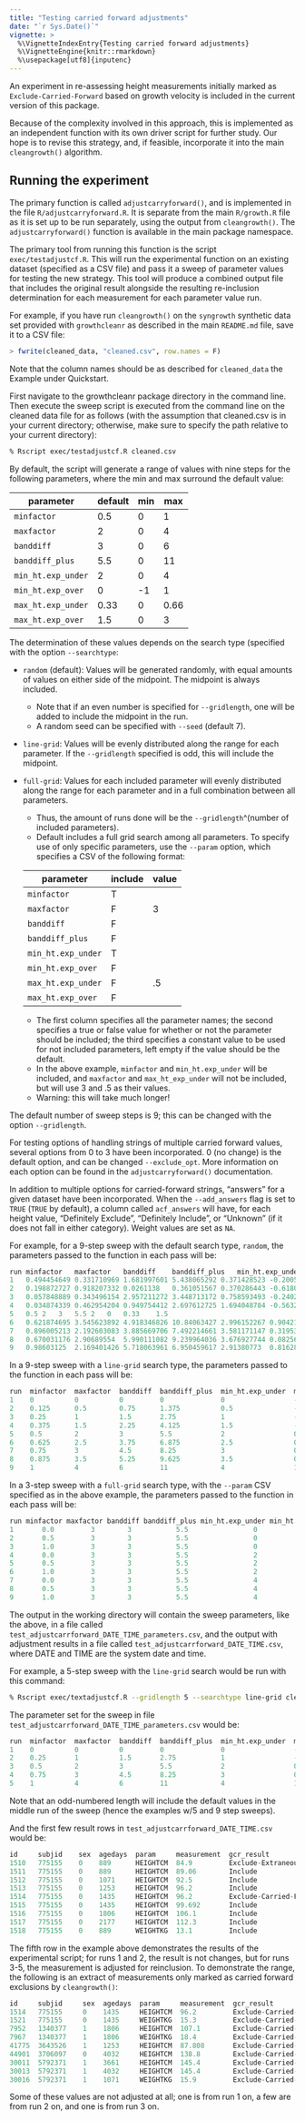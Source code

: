 ```yaml
---
title: "Testing carried forward adjustments"
date: "`r Sys.Date()`"
vignette: >
  %\VignetteIndexEntry{Testing carried forward adjustments}
  %\VignetteEngine{knitr::rmarkdown}
  %\usepackage[utf8]{inputenc}
---
```


An experiment in re-assessing height measurements initially marked as
`Exclude-Carried-Forward` based on growth velocity is included in the current
version of this package.

Because of the complexity involved in this approach, this is implemented as an
independent function with its own driver script for further study. Our hope is
to revise this strategy, and, if feasible, incorporate it into the main
`cleangrowth()` algorithm.

## Running the experiment

The primary function is called `adjustcarryforward()`, and is implemented in the
file `R/adjustcarryforward.R`. It is separate from the main `R/growth.R` file as
it is set up to be run separately, using the output from `cleangrowth()`. The
`adjustcarryforward()` function is available in the main package namespace.

The primary tool from running this function is the script `exec/testadjustcf.R`.
This will run the experimental function on an existing dataset (specified as a
CSV file) and pass it a sweep of parameter values for testing the new strategy.
This tool will produce a combined output file that includes the original result
alongside the resulting re-inclusion determination for each measurement for each
parameter value run.

For example, if you have run `cleangrowth()` on the `syngrowth` synthetic data
set provided with `growthcleanr` as described in the main `README.md` file, save
it to a CSV file:

```R
> fwrite(cleaned_data, "cleaned.csv", row.names = F)
```

Note that the column names should be as described for `cleaned_data` the Example
under Quickstart.

First navigate to the growthcleanr package directory in the command line. Then
execute the sweep script is executed from the command line on the cleaned data
file for as follows (with the assumption that cleaned.csv is in your current
directory; otherwise, make sure to specify the path relative to your current
directory):

```bash
% Rscript exec/testadjustcf.R cleaned.csv
```

By default, the script will generate a range of values with nine steps for the
following parameters, where the min and max surround the default value:

| parameter          | default | min | max  |
| ------------------ | ------- | --- | ---- |
| `minfactor`        | 0.5     | 0   | 1    |
| `maxfactor`        | 2       | 0   | 4    |
| `banddiff`         | 3       | 0   | 6    |
| `banddiff_plus`    | 5.5     | 0   | 11   |
| `min_ht.exp_under` | 2       | 0   | 4    |
| `min_ht.exp_over`  | 0       | -1  | 1    |
| `max_ht.exp_under` | 0.33    | 0   | 0.66 |
| `max_ht.exp_over`  | 1.5     | 0   | 3    |

The determination of these values depends on the search type (specified with the
option `--searchtype`:

- `random` (default): Values will be generated randomly, with equal amounts of values
  on either side of the midpoint. The midpoint is always included.
  - Note that if an even number is specified for `--gridlength`, one will be added to
    include the midpoint in the run.
  - A random seed can be specified with `--seed` (default 7).
- `line-grid`: Values will be evenly distributed along the range for each parameter.
  If the `--gridlength` specified is odd, this will include the midpoint.
- `full-grid`: Values for each included parameter will evenly distributed along the
  range for each parameter and in a full combination between all parameters.

  - Thus, the amount of runs done will be the `--gridlength`^(number of included
    parameters).
  - Default includes a full grid search among all parameters. To specify use of only
    specific parameters, use the `--param` option, which specifies a CSV of the following
    format:

  | parameter          | include | value |
  | ------------------ | ------- | ----- |
  | `minfactor`        | T       |       |
  | `maxfactor`        | F       | 3     |
  | `banddiff`         | F       |       |
  | `banddiff_plus`    | F       |       |
  | `min_ht.exp_under` | T       |       |
  | `min_ht.exp_over`  | F       |       |
  | `max_ht.exp_under` | F       | .5    |
  | `max_ht.exp_over`  | F       |       |

  - The first column specifies all the parameter names; the second specifies a
    true or false value for whether or not the parameter should be included; the
    third specifies a constant value to be used for not included parameters, left
    empty if the value should be the default.
  - In the above example, `minfactor` and `min_ht.exp_under` will be included, and
    `maxfactor` and `max_ht_exp_under` will not be included, but will use 3 and .5
    as their values.
  - Warning: this will take much longer!

The default number of sweep steps is 9; this can be changed with the option
`--gridlength`.

For testing options of handling strings of multiple carried forward values,
several options from 0 to 3 have been incorporated. 0 (no change) is the default
option, and can be changed `--exclude_opt`. More information on each option can
be found in the `adjustcarryforward()` documentation.

In addition to multiple options for carried-forward strings, "answers" for a
given dataset have been incorporated. When the `--add_answers` flag is set to
`TRUE` (`TRUE` by default), a column called `acf_answers` will have, for each
height value, "Definitely Exclude", "Definitely Include", or "Unknown" (if it
does not fall in either category). Weight values are set as `NA`.

For example, for a 9-step sweep with the default search type, `random`, the
parameters passed to the function in each pass will be:

```R
run	minfactor	maxfactor	banddiff	banddiff_plus	min_ht.exp_under	min_ht.exp_over	max_ht.exp_under	max_ht.exp_over
1	0.494454649	0.331710969	1.681997601	5.438065292	0.371428523	-0.200524185	0.296497153	0.244186167
2	0.198872727	0.918207332	0.0261138	0.361051567	0.370286443	-0.618056939	0.318943811	0.280842425
3	0.057848889	0.343496154	2.957211272	3.448713172	0.758593493	-0.240298769	0.189112731	0.586874211
4	0.034874339	0.462954204	0.949754412	2.697612725	1.694048784	-0.563224398	0.237626234	0.410851815
5	0.5	2	3	5.5	2	0	0.33	1.5
6	0.621874695	3.545623892	4.918346826	10.84063427	2.996152267	0.904217721	0.585439346	1.787876622
7	0.896005213	2.192603083	3.885669706	7.492214661	3.581171147	0.319534914	0.537161064	2.25658771
8	0.670031176	2.90689554	5.990111082	9.239964036	3.676927744	0.082569093	0.568586483	2.645760535
9	0.98603125	2.169401426	5.718063961	6.950459617	2.91380773	0.816289079	0.457654322	2.540503306
```

In a 9-step sweep with a `line-grid` search type, the parameters passed to the
function in each pass will be:

```R
run  minfactor  maxfactor  banddiff  banddiff_plus  min_ht.exp_under  min_ht.exp_over  max_ht.exp_under  max_ht.exp_over
1    0          0          0         0              0                 -1               0                 0
2    0.125      0.5        0.75      1.375          0.5               -0.75            0.0825            0.375
3    0.25       1          1.5       2.75           1                 -0.5             0.165             0.75
4    0.375      1.5        2.25      4.125          1.5               -0.25            0.2475            1.125
5    0.5        2          3         5.5            2                 0                0.33              1.5
6    0.625      2.5        3.75      6.875          2.5               0.25             0.4125            1.875
7    0.75       3          4.5       8.25           3                 0.5              0.495             2.25
8    0.875      3.5        5.25      9.625          3.5               0.75             0.5775            2.625
9    1          4          6         11             4                 1                0.66              3
```

In a 3-step sweep with a `full-grid` search type, with the `--param` CSV specified as
in the above example, the parameters passed to the function in each pass will be:

```R
run minfactor maxfactor banddiff banddiff_plus min_ht.exp_under min_ht.exp_over max_ht.exp_under max_ht.exp_over
1       0.0         3        3           5.5                0               0              0.5             1.5
2       0.5         3        3           5.5                0               0              0.5             1.5
3       1.0         3        3           5.5                0               0              0.5             1.5
4       0.0         3        3           5.5                2               0              0.5             1.5
5       0.5         3        3           5.5                2               0              0.5             1.5
6       1.0         3        3           5.5                2               0              0.5             1.5
7       0.0         3        3           5.5                4               0              0.5             1.5
8       0.5         3        3           5.5                4               0              0.5             1.5
9       1.0         3        3           5.5                4               0              0.5             1.5
```

The output in the working directory will contain the sweep parameters, like the above,
in a file called `test_adjustcarrforward_DATE_TIME_parameters.csv`, and the output with
adjustment results in a file called `test_adjustcarrforward_DATE_TIME.csv`, where DATE
and TIME are the system date and time.

For example, a 5-step sweep with the `line-grid` search would be run with this command:

```bash
% Rscript exec/textadjustcf.R --gridlength 5 --searchtype line-grid cleaned.csv
```

The parameter set for the sweep in file `test_adjustcarrforward_DATE_TIME_parameters.csv` would be:

```R
run  minfactor  maxfactor  banddiff  banddiff_plus  min_ht.exp_under  min_ht.exp_over  max_ht.exp_under  max_ht.exp_over
1    0          0          0         0              0                 -1               0                 0
2    0.25       1          1.5       2.75           1                 -0.5             0.165             0.75
3    0.5        2          3         5.5            2                 0                0.33              1.5
4    0.75       3          4.5       8.25           3                 0.5              0.495             2.25
5    1          4          6         11             4                 1                0.66              3
```

Note that an odd-numbered length will include the default values in the middle run of the
sweep (hence the examples w/5 and 9 step sweeps).

And the first few result rows in `test_adjustcarrforward_DATE_TIME.csv` would be:

```R
id     subjid    sex  agedays  param     measurement  gcr_result                      run-1      run-2      run-3      run-4      run-5
1510   775155    0    889      HEIGHTCM  84.9         Exclude-Extraneous-Same-Day Missing    Missing    Missing    Missing    Missing
1511   775155    0    889      HEIGHTCM  89.06        Include                     No Change  No Change  No Change  No Change  No Change
1512   775155    0    1071     HEIGHTCM  92.5         Include                     No Change  No Change  No Change  No Change  No Change
1513   775155    0    1253     HEIGHTCM  96.2         Include                     No Change  No Change  No Change  No Change  No Change
1514   775155    0    1435     HEIGHTCM  96.2         Exclude-Carried-Forward     No Change  No Change  Include    Include    Include
1515   775155    0    1435     HEIGHTCM  99.692       Include                     No Change  No Change  No Change  No Change  No Change
1516   775155    0    1806     HEIGHTCM  106.1        Include                     No Change  No Change  No Change  No Change  No Change
1517   775155    0    2177     HEIGHTCM  112.3        Include                     No Change  No Change  No Change  No Change  No Change
1518   775155    0    889      WEIGHTKG  13.1         Include                     No Change  No Change  No Change  No Change  No Change
```

The fifth row in the example above demonstrates the results of the experimental
script; for runs 1 and 2, the result is not changes, but for runs 3-5, the
measurement is adjusted for reinclusion. To demonstrate the range, the following
is an extract of measurements only marked as carried forward exclusions by
`cleangrowth()`:

```R
id     subjid     sex  agedays  param     measurement  gcr_result                   run-1      run-2      run-3      run-4      run-5
1514   775155     0    1435     HEIGHTCM  96.2         Exclude-Carried-Forward  No Change  No Change  Include    Include    Include
1521   775155     0    1435     WEIGHTKG  15.3         Exclude-Carried-Forward  No Change  No Change  No Change  No Change  No Change
7952   1340377    1    1806     HEIGHTCM  107.1        Exclude-Carried-Forward  No Change  Include    Include    Include    Include
7967   1340377    1    1806     WEIGHTKG  18.4         Exclude-Carried-Forward  No Change  No Change  No Change  No Change  No Change
41775  3643526    1    1253     HEIGHTCM  87.808       Exclude-Carried-Forward  Include    Include    Include    Include    Include
44901  3706097    0    4032     HEIGHTCM  138.8        Exclude-Carried-Forward  No Change  Include    Include    Include    Include
30011  5792371    1    3661     HEIGHTCM  145.4        Exclude-Carried-Forward  No Change  Include    Include    Include    Include
30013  5792371    1    4032     HEIGHTCM  145.4        Exclude-Carried-Forward  No Change  No Change  No Change  No Change  No Change
30016  5792371    1    1071     WEIGHTKG  15.9         Exclude-Carried-Forward  No Change  No Change  No Change  No Change  No Change
```

Some of these values are not adjusted at all; one is from run 1 on, a few are
from run 2 on, and one is from run 3 on.
